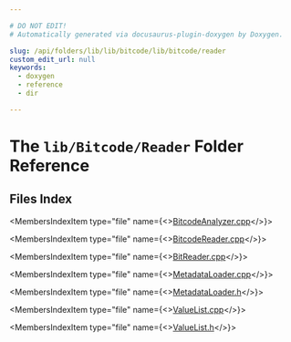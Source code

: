 ```yaml
---

# DO NOT EDIT!
# Automatically generated via docusaurus-plugin-doxygen by Doxygen.

slug: /api/folders/lib/lib/bitcode/lib/bitcode/reader
custom_edit_url: null
keywords:
  - doxygen
  - reference
  - dir

---
```





# The `lib/Bitcode/Reader` Folder Reference

<DoxygenPage pluginConfig={pluginConfig}>



## Files Index

<MembersIndex>

<MembersIndexItem
  type="file"
  name={<><a href="/docs/api/files/lib/lib/bitcode/lib/bitcode/reader/bitcodeanalyzer-cpp">BitcodeAnalyzer.cpp</a></>}>
</MembersIndexItem>

<MembersIndexItem
  type="file"
  name={<><a href="/docs/api/files/lib/lib/bitcode/lib/bitcode/reader/bitcodereader-cpp">BitcodeReader.cpp</a></>}>
</MembersIndexItem>

<MembersIndexItem
  type="file"
  name={<><a href="/docs/api/files/lib/lib/bitcode/lib/bitcode/reader/bitreader-cpp">BitReader.cpp</a></>}>
</MembersIndexItem>

<MembersIndexItem
  type="file"
  name={<><a href="/docs/api/files/lib/lib/bitcode/lib/bitcode/reader/metadataloader-cpp">MetadataLoader.cpp</a></>}>
</MembersIndexItem>

<MembersIndexItem
  type="file"
  name={<><a href="/docs/api/files/lib/lib/bitcode/lib/bitcode/reader/metadataloader-h">MetadataLoader.h</a></>}>
</MembersIndexItem>

<MembersIndexItem
  type="file"
  name={<><a href="/docs/api/files/lib/lib/bitcode/lib/bitcode/reader/valuelist-cpp">ValueList.cpp</a></>}>
</MembersIndexItem>

<MembersIndexItem
  type="file"
  name={<><a href="/docs/api/files/lib/lib/bitcode/lib/bitcode/reader/valuelist-h">ValueList.h</a></>}>
</MembersIndexItem>

</MembersIndex>


</DoxygenPage>
